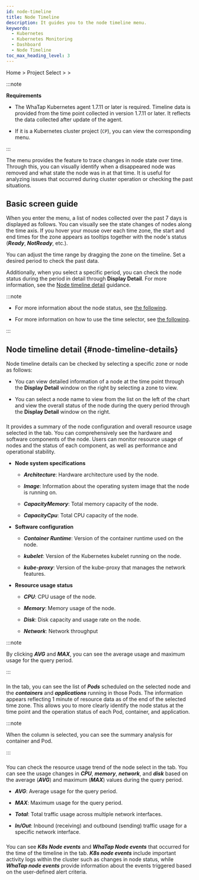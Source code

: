 ```yaml
---
id: node-timeline
title: Node Timeline
description: It guides you to the node timeline menu.
keywords:
  - Kubernetes
  - Kubernetes Monitoring
  - Dashboard
  - Node Timeline
toc_max_heading_level: 3
---
```


Home &gt; Project Select &gt; <Cmdname sid="side_node" className="uitext" /> &gt; <Cmdname sid="side_nodeTimeline" className="uitext" />

:::note 

**Requirements**

- The WhaTap Kubernetes agent 1.7.11 or later is required. Timeline data is provided from the time point collected in version 1.7.11 or later. It reflects the data collected after update of the agent.

- If it is a Kubernetes cluster project (<code class='my'>CP</code>), you can view the corresponding menu.

:::

The <Cmdname sid="side_nodeTimeline" className="uitext" /> menu provides the feature to trace changes in node state over time. Through this, you can visually identify when a disappeared node was removed and what state the node was in at that time. It is useful for analyzing issues that occurred during cluster operation or checking the past situations.

## Basic screen guide

When you enter the <Cmdname sid="side_nodeTimeline" className="uitext" /> menu, a list of nodes collected over the past 7 days is displayed as follows. You can visually see the state changes of nodes along the time axis. If you hover your mouse over each time zone, the start and end times for the zone appears as tooltips together with the node's status (***Ready***, ***NotReady***, etc.).

<ImgLang img='k8s-node-timeline.png' />

You can adjust the time range by dragging the zone on the timeline. Set a desired period to check the past data. 

<ImgLang img='k8s-node-timeline-drag.png' />

Additionally, when you select a specific period, you can check the node status during the period in detail through **Display Detail**. For more information, see the [Node timeline detail](#node-timeline-details) guidance. 

:::note 

- For more information about the node status, see [the following](https://kubernetes.io/docs/concepts/architecture/nodes/#node-status). 

- For more information on how to use the time selector, see [the following](usage-ui#timeselector).

:::

## Node timeline detail {#node-timeline-details}

Node timeline details can be checked by selecting a specific zone or node as follows: 

<ImgLang img='k8s-node-timeline-stage.png' />

- You can view detailed information of a node at the time point through the **Display Detail** window on the right by selecting a zone to view. 

- You can select a node name to view from the list on the left of the chart and view the overall status of the node during the query period through the **Display Detail** window on the right. 

### <Cmdname sid="TTL08441" className="uitext" type="node" />

It provides a summary of the node configuration and overall resource usage selected in the<Cmdname sid="TTL08441" className="uitext" type="node" /> tab. You can comprehensively see the hardware and software components of the node. Users can monitor resource usage of nodes and the status of each component, as well as performance and operational stability.

<ImgLang img='k8s-node-timeline-config.png' />

- **Node system specifications**

  - ***Architecture***: Hardware architecture used by the node.

  - ***Image***: Information about the operating system image that the node is running on.

  - ***CapacityMemory***: Total memory capacity of the node.

  - ***CapacityCpu***: Total CPU capacity of the node.

- **Software configuration** 

  - ***Container Runtime***: Version of the container runtime used on the node. 

  - ***kubelet***: Version of the Kubernetes kubelet running on the node. 

  - ***kube-proxy***: Version of the kube-proxy that manages the network features. 

- **Resource usage status** 

  - ***CPU***: CPU usage of the node.

  - ***Memory***: Memory usage of the node.

  - ***Disk***: Disk capacity and usage rate on the node.

  - ***Network***: Network throughput 

:::note 

By clicking ***AVG*** and ***MAX***, you can see the average usage and maximum usage for the query period.

:::

### <Cmdname sid="resource" className="uitext" />

<Cmdname sid="resource" className="uitext" /> In the tab, you can see the list of ***Pods*** scheduled on the selected node and the ***containers*** and ***applications*** running in those Pods. The information appears reflecting 1 minute of resource data as of the end of the selected time zone. This allows you to more clearly identify the node status at the time point and the operation status of each Pod, container, and application.

<ImgLang img='k8s-node-timeline-resource.png' />

:::note 

When the <Cmdname sid="overview" className="uitext" /> column is selected, you can see the summary analysis for container and Pod.

:::

### <Cmdname sid="metrics" className="uitext" />

You can check the resource usage trend of the node select in the <Cmdname sid="metrics" className="uitext" /> tab. You can see the usage changes in ***CPU***, ***memory***, ***network***, and ***disk*** based on the average (***AVG***) and maximum (***MAX***) values during the query period.

<ImgLang img='k8s-node-timeline-metrics.png' />

- ***AVG***: Average usage for the query period.

- ***MAX***: Maximum usage for the query period.

- ***Total***: Total traffic usage across multiple network interfaces.

- ***In/Out***: Inbound (receiving) and outbound (sending) traffic usage for a specific network interface.

### <Cmdname sid="event" className="uitext" />

You can see ***K8s Node events*** and ***WhaTap Node events*** that occurred for the time of the timeline in the <Cmdname sid="event" className="uitext" /> tab. ***K8s node events*** include important activity logs within the cluster such as changes in node status, while ***WhaTap node events*** provide information about the events triggered based on the user-defined alert criteria.

<ImgLang img='k8s-node-timeline-event.png' />
